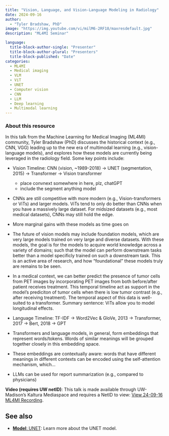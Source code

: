 ```yaml
---
title: "Vision, Language, and Vision-Language Modeling in Radiology"
date: 2024-09-16
author: 
  - "Tyler Bradshaw, PhD"
image: "https://img.youtube.com/vi/milM6-2RF18/maxresdefault.jpg"
description: "ML4MI Seminar"

language: 
  title-block-author-single: "Presenter"
  title-block-author-plural: "Presenters"
  title-block-published: "Date"
categories:
  - ML4MI
  - Medical imaging
  - VLM
  - ViT
  - UNET
  - Computer vision
  - CNN
  - LLM
  - Deep learning
  - Multimodal learning
---
```

### About this resource
In this talk from the Machine Learning for Medical Imaging (ML4MI) community, Tyler Bradshaw (PhD) discusses the historical context (e.g., CNN, VGG) leading up to the new era of multimodal learning (e.g., vision-language models), and explores how these models are currently being leveraged in the radiology field. Some key points include:

- Vision Timeline: CNN (vision, ~1989-2018) -> UNET (segmentation, 2015) -> Transformer -> Vision transformer
  - place convnext somewhere in here, plz, chatGPT
  - include the segment anything model
- CNNs are still competitive with more modern (e.g., Vision-transformers or ViTs) and larger models. ViTs tend to only do better than CNNs when you have a massively large dataset. For midsized datasets (e.g., most medical datasets), CNNs may still hold the edge.
- More marginal gains with these models as time goes on
- The future of vision models may include foundation models, which are very large models trained on very large and diverse datasets. With these models, the goal is for the models to acquire world knowledge across a variety of domains; such that the model can perform downstream tasks better than a model specificly trained on such a downstream task. This is an active area of research, and how "foundational" these models truly are remains to be seen.
- In a medical context, we can better predict the presence of tumor cells from  PET images by incorporating PET images from both before/after patient receives treatment. This temporal timeline act as support in the model's prediciton of tumor cells when there is low tumor contrast (e.g., after receiving treatment). The temporal aspect of this data is well-suited to a transformer. Summary sentence: ViTs allow you to model longitudinal effects.

- Language Timeline: TF-IDF -> Word2Vec & GloVe, 2013 -> Transformer, 2017 -> Bert, 2018 -> GPT
- Transformers and language models, in general, form embeddings that represent words/tokens. Words of similar meanings will be grouped together closely in this embedding space. 
- These embeddings are contextually aware: words that have different meanings in different contexts can be encoded using the self-attention mechanism, which...
- LLMs can be used for report summarization (e.g., compared to physicians)

**Video (requires UW netID)**: This talk is made available through UW-Madison's Kaltura Mediaspace and requires a NetID to view: [View 24-09-16 ML4MI Recording](https://mediaspace.wisc.edu/media/Vision%2C+Language%2C+and+Vision-Language+Modeling+in+Radiology+-+Tyler+Bradshaw+-+Sep+2024/1_metec4s2/355339002).

## See also
- [**Model**: UNET](https://uw-madison-datascience.github.io/ML-X-Nexus/Learn/Workshops/Intro-Deeplearning_PyTorch.html): Learn more about the UNET model.

